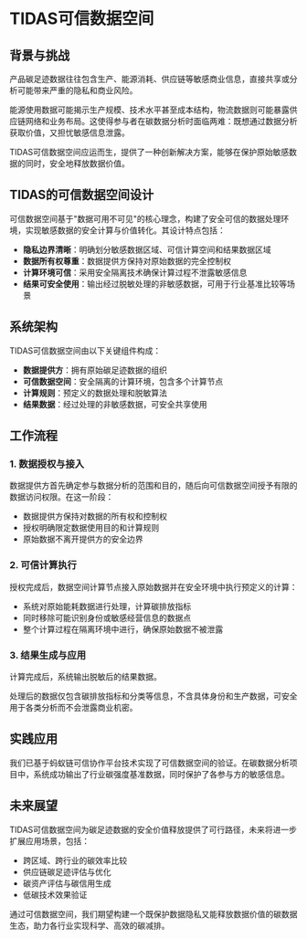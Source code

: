 # TIDAS可信数据空间

## 背景与挑战

产品碳足迹数据往往包含生产、能源消耗、供应链等敏感商业信息，直接共享或分析可能带来严重的隐私和商业风险。

能源使用数据可能揭示生产规模、技术水平甚至成本结构，物流数据则可能暴露供应链网络和业务布局。这使得参与者在碳数据分析时面临两难：既想通过数据分析获取价值，又担忧敏感信息泄露。

TIDAS可信数据空间应运而生，提供了一种创新解决方案，能够在保护原始敏感数据的同时，安全地释放数据价值。

## TIDAS的可信数据空间设计

可信数据空间基于"数据可用不可见"的核心理念，构建了安全可信的数据处理环境，实现敏感数据的安全计算与价值转化。其设计特点包括：

- **隐私边界清晰**：明确划分敏感数据区域、可信计算空间和结果数据区域
- **数据所有权尊重**：数据提供方保持对原始数据的完全控制权
- **计算环境可信**：采用安全隔离技术确保计算过程不泄露敏感信息
- **结果可安全使用**：输出经过脱敏处理的非敏感数据，可用于行业基准比较等场景

## 系统架构

TIDAS可信数据空间由以下关键组件构成：

- **数据提供方**：拥有原始碳足迹数据的组织
- **可信数据空间**：安全隔离的计算环境，包含多个计算节点
- **计算规则**：预定义的数据处理和脱敏算法
- **结果数据**：经过处理的非敏感数据，可安全共享使用

## 工作流程


<TidasImage filename="TIDAS-dataspace.svg" />

### 1. 数据授权与接入

数据提供方首先确定参与数据分析的范围和目的，随后向可信数据空间授予有限的数据访问权限。在这一阶段：

- 数据提供方保持对数据的所有权和控制权
- 授权明确限定数据使用目的和计算规则
- 原始数据不离开提供方的安全边界

### 2. 可信计算执行

授权完成后，数据空间计算节点接入原始数据并在安全环境中执行预定义的计算：

- 系统对原始能耗数据进行处理，计算碳排放指标
- 同时移除可能识别身份或敏感经营信息的数据点
- 整个计算过程在隔离环境中进行，确保原始数据不被泄露

### 3. 结果生成与应用

计算完成后，系统输出脱敏后的结果数据。


处理后的数据仅包含碳排放指标和分类等信息，不含具体身份和生产数据，可安全用于各类分析而不会泄露商业机密。

## 实践应用

我们已基于蚂蚁链可信协作平台技术实现了可信数据空间的验证。在碳数据分析项目中，系统成功输出了行业碳强度基准数据，同时保护了各参与方的敏感信息。

## 未来展望

TIDAS可信数据空间为碳足迹数据的安全价值释放提供了可行路径，未来将进一步扩展应用场景，包括：

- 跨区域、跨行业的碳效率比较
- 供应链碳足迹评估与优化
- 碳资产评估与碳信用生成
- 低碳技术效果验证

通过可信数据空间，我们期望构建一个既保护数据隐私又能释放数据价值的碳数据生态，助力各行业实现科学、高效的碳减排。